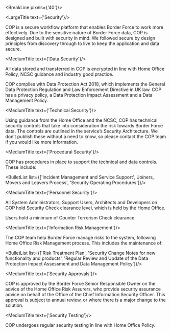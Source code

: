 
<div className="govuk-width-container main-height">

<BreakLine pixels={'40'}/>

<div className="grid-row">

<div className="column-one-quarter">

<SubNavigation navItems={navItems}/>

</div>

<div className="column-five-eighths">

<LargeTitle text={'Security'}/>

COP is a secure workflow platform that enables Border Force to work more effectively. Due to the sensitive nature of Border Force data, COP is designed and built with security in mind. We followed secure by design principles from discovery through to live to keep the application and data secure.

<MediumTitle text={'Data Security'}/>

All data stored and transferred in COP is encrypted in line with Home Office Policy, NCSC guidance and industry good practice.

COP complies with Data Protection Act 2018, which implements the General Data Protection Regulation and Law Enforcement Directive in UK law. COP has a privacy policy, a Data Protection Impact Assessment and a Data Management Policy.

<MediumTitle text={'Technical Security'}/>

Using guidance from the Home Office and the NCSC, COP has technical security controls that take into consideration the risk towards Border Force data. The controls are outlined in the service’s Security Architecture. We don’t publish these without a need to know, so please contact the COP team if you would like more information.

<MediumTitle text={'Procedural Security'}/>

COP has procedures in place to support the technical and data controls. These include:

<BulletList list={['Incident Management and Service Support', 'Joiners, Movers and Leavers Process', 'Security Operating Procedures']}/>

<MediumTitle text={'Personnel Security'}/>

All System Administrators, Support Users, Architects and Developers on COP hold Security Check clearance level, which is held by the Home Office.

Users hold a minimum of Counter Terrorism Check clearance.

<MediumTitle text={'Information Risk Management'}/>

The COP team help Border Force manage risks to the system, following Home Office Risk Management process. This includes the maintenance of:

<BulletList list={['Risk Treatment Plan', 'Security Change Notes for new functionality and products', 'Regular Review and Update of the Data Protection Impact Assessment and Data Management Policy']}/>

<MediumTitle text={'Security Approvals'}/>

COP is approved by the Border Force Senior Responsible Owner on the advice of the Home Office Risk Assurers, who provide security assurance advice on behalf of the Office of the Chief Information Security Officer. This approval is subject to annual review, or where there is a major change to the solution.

<MediumTitle text={'Security Testing'}/>

COP undergoes regular security testing in line with Home Office Policy.
</div>
</div>
</div>


